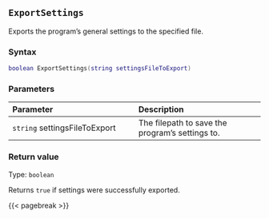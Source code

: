 ## `ExportSettings`

Exports the program's general settings to the specified file.

### Syntax {-}

``` .lua
boolean ExportSettings(string settingsFileToExport)
```

### Parameters {-}

**Parameter** | **Description**
| :-- | :-- |
`string` settingsFileToExport | The filepath to save the program's settings to.

### Return value {-}

Type: `boolean` \

Returns `true` if settings were successfully exported.

{{< pagebreak >}}